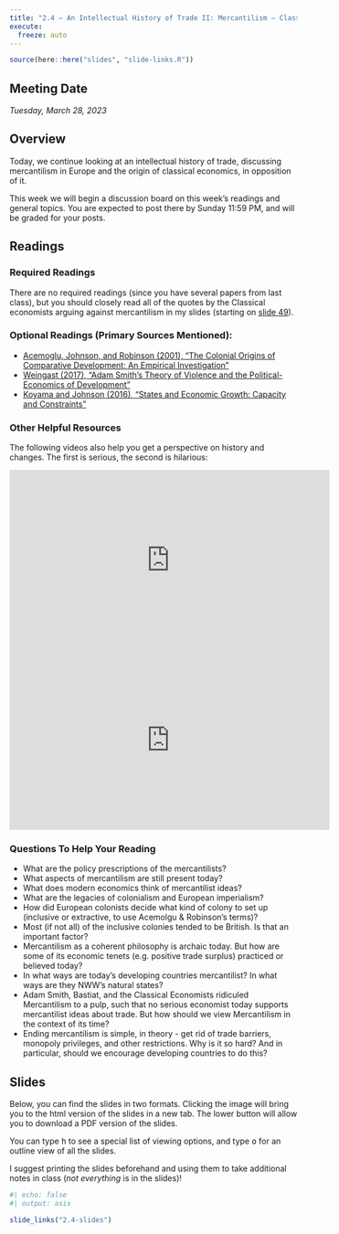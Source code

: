 ```yaml
---
title: "2.4 — An Intellectual History of Trade II: Mercantilism — Class Content"
execute:
  freeze: auto
---
```


```r
source(here::here("slides", "slide-links.R"))
```

::: {.callout-note appearance="minimal"}
# Meeting Date

*Tuesday, March 28, 2023*
:::

## <i class="fas fa-info-circle fa-lg"></i> Overview

Today, we continue looking at an intellectual history of trade, discussing mercantilism in Europe and the origin of classical economics, in opposition of it.

This week we will begin a discussion board on this week’s readings and general topics. You are expected to post there by Sunday 11:59 PM, and will be graded for your posts. 

## <i class="fas fa-book-reader fa-lg"></i> Readings

### Required Readings

There are no required readings (since you have several papers from last class), but you should closely read all of the quotes by the Classical economists arguing against mercantilism in my slides (starting on [slide 49](/slides/2.4-slides#49)).

### Optional Readings (Primary Sources Mentioned):
- [<i class="fas fa-file-pdf"></i> Acemoglu, Johnson, and Robinson (2001), "The Colonial Origins of Comparative Development: An Empirical Investigation"](/readings/Acemoglu-Johnson-Robinson-2001.pdf)
- [<i class="fas fa-file-pdf"></i> Weingast (2017), "Adam Smith's Theory of Violence and the Political-Economics of Development"](https://web.stanford.edu/group/mcnollgast/cgi-bin/wordpress/wp-content/uploads/2016/01/Weingast.ASM_.NBER-ver-4.00__17.0116.pdf)
- [<i class="fas fa-file-pdf"></i> Koyama and Johnson (2016), "States and Economic Growth: Capacity and Constraints"](/readings/Koyama-Johnson-2016.pdf)

### Other Helpful Resources

The following videos also help you get a perspective on history and changes. The first is serious, the second is hilarious:

<iframe width="560" height="315" src="https://www.youtube.com/embed/UY9P0QSxlnI" frameborder="0" allow="accelerometer; autoplay; clipboard-write; encrypted-media; gyroscope; picture-in-picture" allowfullscreen></iframe>

<iframe width="560" height="315" src="https://www.youtube.com/embed/xuCn8ux2gbs" frameborder="0" allow="accelerometer; autoplay; clipboard-write; encrypted-media; gyroscope; picture-in-picture" allowfullscreen></iframe>

### Questions To Help Your Reading

- What are the policy prescriptions of the mercantilists?
- What aspects of mercantilism are still present today?
- What does modern economics think of mercantilist ideas?
- What are the legacies of colonialism and European imperialism? 
- How did European colonists decide what kind of colony to set up (inclusive or extractive, to use Acemolgu & Robinson's terms)? 
- Most (if not all) of the inclusive colonies tended to be British. Is that an important factor?  
- Mercantilism as a coherent philosophy is archaic today. But how are some of its economic tenets (e.g. positive trade surplus) practiced or believed today?
- In what ways are today's developing countries mercantilist? In what ways are they NWW's natural states? 
- Adam Smith, Bastiat, and the Classical Economists ridiculed Mercantilism to a pulp, such that no serious economist today supports mercantilist ideas about trade. But how should we view Mercantilism in the context of its time?
- Ending mercantilism is simple, in theory - get rid of trade barriers, monopoly privileges, and other restrictions. Why is it so hard? And in particular, should we encourage developing countries to do this?

## <i class="fas fa-chalkboard-teacher"></i> Slides

Below, you can find the slides in two formats. Clicking the image will bring you to the html version of the slides in a new tab. The lower button will allow you to download a PDF version of the slides.

::: callout-tip
You can type <kbd>h</kbd> to see a special list of viewing options, and type <kbd>o</kbd> for an outline view of all the slides.
:::

I suggest printing the slides beforehand and using them to take additional notes in class (*not everything* is in the slides)!

```r
#| echo: false
#| output: asis

slide_links("2.4-slides")
```